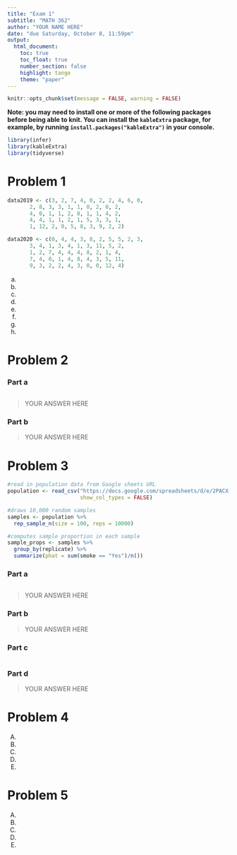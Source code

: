 ```yaml
---
title: "Exam 1"
subtitle: "MATH 362"
author: "YOUR NAME HERE"
date: "due Saturday, October 8, 11:59pm"
output: 
  html_document:
    toc: true
    toc_float: true
    number_section: false
    highlight: tango
    theme: "paper"
---
```


```r
knitr::opts_chunk$set(message = FALSE, warning = FALSE)
```

**Note: you may need to install one or more of the following packages before being able to knit. You can install the `kableExtra` package, for example, by running `install.packages("kableExtra")` in your console.**

```r
library(infer)
library(kableExtra)
library(tidyverse)
```


# Problem 1

```r
data2019 <- c(3, 2, 7, 4, 0, 2, 2, 4, 6, 0,
       2, 8, 3, 3, 1, 1, 0, 2, 0, 2,
       4, 0, 1, 1, 2, 8, 1, 1, 4, 2, 
       4, 4, 1, 1, 2, 1, 5, 3, 3, 1, 
       1, 12, 2, 0, 5, 8, 3, 9, 2, 2)

data2020 <- c(0, 4, 4, 3, 8, 2, 5, 5, 2, 3, 
       3, 4, 1, 3, 4, 1, 3, 11, 5, 2,  
       1, 2, 7, 4, 4, 4, 8, 2, 1, 4,  
       7, 4, 0, 1, 4, 8, 4, 3, 5, 11,  
       9, 3, 2, 2, 4, 3, 0, 0, 12, 4)
```

a)

b)

c)

d)

e)

f)

g)

h)


# Problem 2

### Part a

```r

```

> YOUR ANSWER HERE

### Part b

> YOUR ANSWER HERE

# Problem 3

```r
#read in population data from Google sheets URL
population <- read_csv("https://docs.google.com/spreadsheets/d/e/2PACX-1vQ7Pn9SuN6KzdvxgqMG98iR8J3gorfkPLCVbF9VV4zwna5eY6-21M9ZV98MmxpX6LQ1iN8ChZur1rXe/pub?gid=429421419&single=true&output=csv", 
                       show_col_types = FALSE)

#draws 10,000 random samples
samples <- population %>% 
  rep_sample_n(size = 100, reps = 10000)

#computes sample proportion in each sample
sample_props <- samples %>% 
  group_by(replicate) %>% 
  summarize(phat = sum(smoke == "Yes")/n())
```

### Part a

```r

```

> YOUR ANSWER HERE

### Part b

> YOUR ANSWER HERE

### Part c

```r

```

### Part d

> YOUR ANSWER HERE

# Problem 4

A) 

B) 

C)

D)

E)

# Problem 5

A) 

B)

C)

D)

E)
